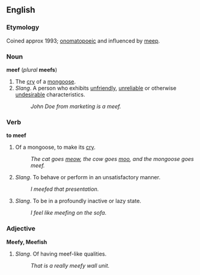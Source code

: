 ==English==
===Etymology===
Coined approx 1993; [[onomatopoeic]] and influenced by [[meep]].

===Noun===
'''meef''' (''plural'' '''meefs''')

#The [[cry]] of a [[mongoose]].
#''Slang''. A person who exhibits [[unfriendly]], [[unreliable]] or otherwise [[undesirable]] characteristics. 
#:''John Doe from marketing is a meef.''

===Verb===
'''to meef'''

#Of a mongoose, to make its [[cry]].
#:''The cat goes [[meow]], the cow goes [[moo]], and the mongoose goes meef.''
#''Slang''. To behave or perform in an unsatisfactory manner.
#:''I meefed that presentation.''
#''Slang''. To be in a profoundly inactive or lazy state.
#:''I feel like meefing on the sofa.''

===Adjective===
'''Meefy, Meefish'''
#''Slang''. Of having meef-like qualities.
#:''That is a really meefy wall unit.''